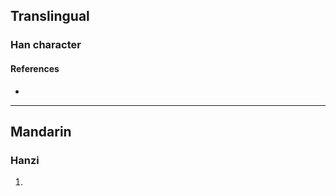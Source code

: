 {{character info}}
==Translingual==

===Han character===
{{Han char|rn=86|rad=火|as=13|sn=17|four=|canj=FITC,XFITC|ids=⿰火廉}}

====References====
* {{Han ref|kx=0685.080|dkj=19477|dj=1098.010|hdz=32242.010|uh=71EB|ud=29163}}

----

==Mandarin==

===Hanzi===
{{cmn-hanzi|pin=[[lián]] ([[lian2]])|wg=lien<sup>2</sup>}}

# {{rfdef|cmn|sort=火13}}